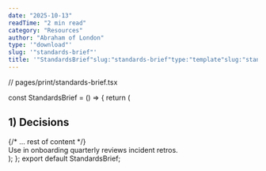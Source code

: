 ```yaml
---
date: "2025-10-13"
readTime: "2 min read"
category: "Resources"
author: "Abraham of London"
type: '"download"'
slug: '"standards-brief"'
title: '"StandardsBrief"slug:"standards-brief"type:"template"slug:"standards-brief"type:"Download"title:"StandardsBrief"date:2025-10-13author:"AbrahamofLondon"readTime:2minreadcategory:"Resources"'
---
```


// pages/print/standards-brief.tsx

const StandardsBrief = () => {
return (

<BrandFrame title="Standards Brief" subtitle="Protect people, work, and nameespecially under pressure." pageSize="A4">
  <h2>1) Decisions</h2>
  {/* ... rest of content */}
  <div className="not-prose mt-8 text-[11.5px] text-[color:var(--color-on-secondary)/0.6] pt-6 border-t border-lightGrey/80 flex justify-between items-center">
    <span>Use in onboarding quarterly reviews incident retros.</span>
    <EmbossedBrandMark src="/assets/images/abraham-logo.jpg" alt="Abraham of London Standard Mark" width={40} height={40} effect="emboss" baseColor="transparent" />
  </div>
</BrandFrame>
); }; export default StandardsBrief;
